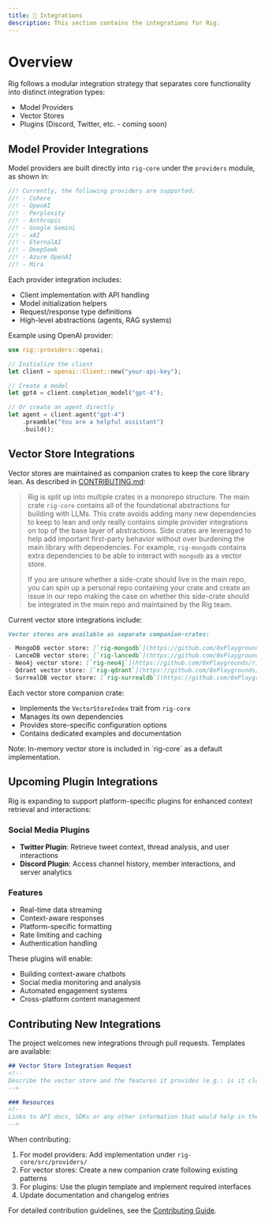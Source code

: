 ```yaml
---
title: 🔌 Integrations
description: This section contains the integrations for Rig.
---
```


# Overview

Rig follows a modular integration strategy that separates core functionality into distinct integration types:

- Model Providers
- Vector Stores
- Plugins (Discord, Twitter, etc. - coming soon)

## Model Provider Integrations

Model providers are built directly into `rig-core` under the `providers` module, as shown in:

```rust filename="rig-core/src/providers/mod.rs:3-13"
//! Currently, the following providers are supported:
//! - Cohere
//! - OpenAI
//! - Perplexity
//! - Anthropic
//! - Google Gemini
//! - xAI
//! - EternalAI
//! - DeepSeek
//! - Azure OpenAI
//! - Mira
```

Each provider integration includes:

- Client implementation with API handling
- Model initialization helpers
- Request/response type definitions
- High-level abstractions (agents, RAG systems)

Example using OpenAI provider:

```rust
use rig::providers::openai;

// Initialize the client
let client = openai::Client::new("your-api-key");

// Create a model
let gpt4 = client.completion_model("gpt-4");

// Or create an agent directly
let agent = client.agent("gpt-4")
    .preamble("You are a helpful assistant")
    .build();
```

## Vector Store Integrations

Vector stores are maintained as companion crates to keep the core library lean. As described in [CONTRIBUTING.md](https://github.com/0xPlaygrounds/rig/blob/main/CONTRIBUTING.md):

> Rig is split up into multiple crates in a monorepo structure. The main crate `rig-core` contains all of the foundational abstractions for building with LLMs. This crate avoids adding many new dependencies to keep to lean and only really contains simple provider integrations on top of the base layer of abstractions. Side crates are leveraged to help add important first-party behavior without over burdening the main library with dependencies. For example, `rig-mongodb` contains extra dependencies to be able to interact with `mongodb` as a vector store.
>
> If you are unsure whether a side-crate should live in the main repo, you can spin up a personal repo containing your crate and create an issue in our repo making the case on whether this side-crate should be integrated in the main repo and maintained by the Rig team.

Current vector store integrations include:

```markdown filename="CONTRIBUTING.md:91-96"
Vector stores are available as separate companion-crates:

- MongoDB vector store: [`rig-mongodb`](https://github.com/0xPlaygrounds/rig/tree/main/rig-mongodb)
- LanceDB vector store: [`rig-lancedb`](https://github.com/0xPlaygrounds/rig/tree/main/rig-lancedb)
- Neo4j vector store: [`rig-neo4j`](https://github.com/0xPlaygrounds/rig/tree/main/rig-neo4j)
- Qdrant vector store: [`rig-qdrant`](https://github.com/0xPlaygrounds/rig/tree/main/rig-qdrant)
- SurrealDB vector store: [`rig-surrealdb`](https://github.com/0xPlaygrounds/rig/tree/main/rig-surrealdb)
```

Each vector store companion crate:

- Implements the `VectorStoreIndex` trait from `rig-core`
- Manages its own dependencies
- Provides store-specific configuration options
- Contains dedicated examples and documentation


<Callout type="info" emoji="ℹ️">
  Note: In-memory vector store is included in `rig-core` as a default
  implementation.
</Callout>

## Upcoming Plugin Integrations

Rig is expanding to support platform-specific plugins for enhanced context retrieval and interactions:

### Social Media Plugins

- **Twitter Plugin**: Retrieve tweet context, thread analysis, and user interactions
- **Discord Plugin**: Access channel history, member interactions, and server analytics

### Features

- Real-time data streaming
- Context-aware responses
- Platform-specific formatting
- Rate limiting and caching
- Authentication handling

These plugins will enable:

- Building context-aware chatbots
- Social media monitoring and analysis
- Automated engagement systems
- Cross-platform content management

## Contributing New Integrations

The project welcomes new integrations through pull requests. Templates are available:

```10:18:.github/ISSUE_TEMPLATE/vector-store-integration-request.md
## Vector Store Integration Request
<!--
Describe the vector store and the features it provides (e.g.: is it cloud only? a plugin to an existing database? document-based or relational? etc.)
-->

### Resources
<!--
Links to API docs, SDKs or any other information that would help in the integration of the new vector store.
-->
```

When contributing:

1. For model providers: Add implementation under `rig-core/src/providers/`
2. For vector stores: Create a new companion crate following existing patterns
3. For plugins: Use the plugin template and implement required interfaces
4. Update documentation and changelog entries

For detailed contribution guidelines, see the [Contributing Guide](CONTRIBUTING.md).

